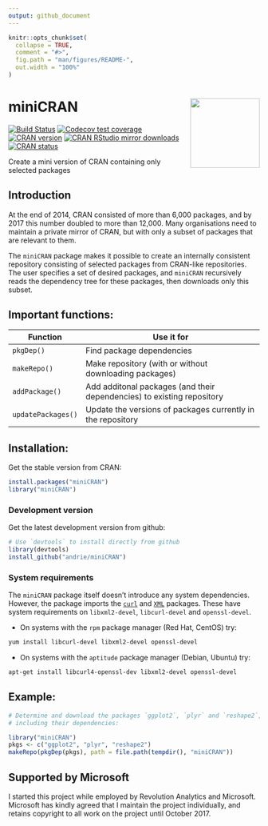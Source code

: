 ```yaml
---
output: github_document
---
```


<!-- README.md is generated from README.Rmd. Please edit that file -->

```r
knitr::opts_chunk$set(
  collapse = TRUE,
  comment = "#>",
  fig.path = "man/figures/README-",
  out.width = "100%"
)
```

# miniCRAN <img src='man/figures/miniCRAN-logo.png' align="right" height="139" />

<!-- badges: start -->
[![Build Status](https://travis-ci.org/andrie/miniCRAN.svg?branch=master)](https://travis-ci.org/andrie/miniCRAN)
[![Codecov test coverage](https://codecov.io/gh/andrie/miniCRAN/branch/master/graph/badge.svg)](https://codecov.io/gh/andrie/miniCRAN?branch=master)
[![CRAN version](http://www.r-pkg.org/badges/version/miniCRAN)](http://www.r-pkg.org/pkg/miniCRAN)
[![CRAN RStudio mirror downloads](http://cranlogs.r-pkg.org/badges/miniCRAN)](http://www.r-pkg.org/pkg/miniCRAN)
[![CRAN status](https://www.r-pkg.org/badges/version/miniCRAN)](https://cran.r-project.org/package=miniCRAN)
<!-- badges: end -->

Create a mini version of CRAN containing only selected packages

## Introduction

At the end of 2014, CRAN consisted of more than 6,000 packages, and by 2017 this number doubled to more than 12,000.  Many organisations need to maintain a private mirror of CRAN, but with only a subset of packages that are relevant to them.

The `miniCRAN` package makes it possible to create an internally consistent repository consisting of selected packages from CRAN-like repositories.  The user specifies a set of desired packages, and `miniCRAN` recursively reads the dependency tree for these packages, then downloads only this subset.  

## Important functions:

Function           | Use it for
--------------     | ------------------------------------------
`pkgDep()`         | Find package dependencies
`makeRepo()`       | Make repository (with or without downloading packages)
`addPackage()`     | Add additonal packages (and their dependencies) to existing repository
`updatePackages()` | Update the versions of packages currently in the repository

## Installation:

Get the stable version from CRAN:

```r
install.packages("miniCRAN")
library("miniCRAN")
```

### Development version

Get the latest development version from github:

```r
# Use `devtools` to install directly from github
library(devtools)
install_github("andrie/miniCRAN")
```

### System requirements

The `miniCRAN` package itself doesn't introduce any system dependencies.  However, the package imports the  [`curl`](https://cran.r-project.org/package=curl) and [`XML`](https://cran.r-project.org/package=XML) packages. These have system requirements on `libxml2-devel`, `libcurl-devel` and `openssl-devel`.

* On systems with the `rpm` package manager (Red Hat, CentOS) try:

```bash
yum install libcurl-devel libxml2-devel openssl-devel
```

* On systems with the `aptitude` package manager (Debian, Ubuntu) try:

```bash
apt-get install libcurl4-openssl-dev libxml2-devel openssl-devel
```

    
## Example:

```r
# Determine and download the packages `ggplot2`, `plyr` and `reshape2`, 
# including their dependencies:

library("miniCRAN")
pkgs <- c("ggplot2", "plyr", "reshape2")
makeRepo(pkgDep(pkgs), path = file.path(tempdir(), "miniCRAN"))
```

## Supported by Microsoft

I started this project while employed by Revolution Analytics and Microsoft.  Microsoft has kindly agreed that I maintain the project individually, and retains copyright to all work on the project until October 2017.

